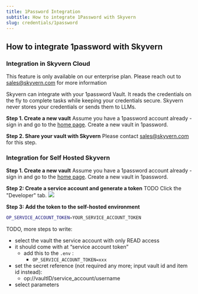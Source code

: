 ```yaml
---
title: 1Password Integration
subtitle: How to integrate 1Password with Skyvern
slug: credentials/1password
---
```


## How to integrate 1password with Skyvern

### Integration in Skyvern Cloud
<Note>This feature is only available on our enterprise plan. Please reach out to sales@skyvern.com for more information</Note>

Skyvern can integrate with your 1password Vault. It reads the credentials on the fly to complete tasks while keeping your credentials secure. Skyvern never stores your credentials or sends them to LLMs.

**Step 1. Create a new vault**
Assume you have a 1password account already - sign in and go to the [home page](https://my.1password.com/home). Create a new vault in 1password.

**Step 2. Share your vault with Skyvern**
Please contact sales@skyvern.com for this step.

### Integration for Self Hosted Skyvern
**Step 1. Create a new vault**
Assume you have a 1password account already - sign in and go to the [home page](https://my.1password.com/home). Create a new vault in 1password.

**Step 2: Create a service account and generate a token**
TODO
Click the "Developer" tab.
<img src="../images/1password/click-developer-tools.png" />

**Step 3: Add the token to the self-hosted environment**

```bash
OP_SERVICE_ACCOUNT_TOKEN=YOUR_SERVICE_ACCOUNT_TOKEN
```

TODO, more steps to write:
- select the vault the service account with only READ access
- it should come with at “service account token”
    - add this to the `.env` :
        - `OP_SERVICE_ACCOUNT_TOKEN=xxx`
- set the secret reference (not required any more; input vault id and item id instead):
    - op://vaultID/service_account/username
- select parameters